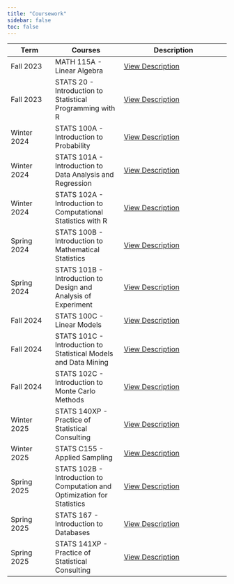 ```yaml
---
title: "Coursework"
sidebar: false
toc: false
---
```


| Term      | Courses              | Description                        |
|--------------|----------------------|----------------------------------|
| Fall 2023    | MATH 115A - Linear Algebra      | [View Description](https://catalog.registrar.ucla.edu/course/2023/math115a?siteYear=2023) |
| Fall 2023  | STATS 20 - Introduction to Statistical Programming with R    | [View Description](https://catalog.registrar.ucla.edu/course/2023/STATS20?siteYear=2023) |
| Winter 2024  | STATS 100A - Introduction to Probability    | [View Description](https://catalog.registrar.ucla.edu/course/2023/STATS100A?siteYear=2023) |
| Winter 2024  | STATS 101A - Introduction to Data Analysis and Regression   | [View Description](https://catalog.registrar.ucla.edu/course/2023/STATS101A?siteYear=2023) |
| Winter 2024  | STATS 102A - Introduction to Computational Statistics with R   | [View Description](https://catalog.registrar.ucla.edu/course/2023/STATS102A?siteYear=2023) |
| Spring 2024  | STATS 100B - Introduction to Mathematical Statistics   | [View Description](https://catalog.registrar.ucla.edu/course/2023/STATS100B?siteYear=2023) |
| Spring 2024  | STATS 101B - Introduction to Design and Analysis of Experiment   | [View Description](https://catalog.registrar.ucla.edu/course/2023/STATS101B?siteYear=2023) |
| Fall 2024  | STATS 100C - Linear Models   | [View Description](https://catalog.registrar.ucla.edu/course/2023/STATS100C?siteYear=2023) |
| Fall 2024  | STATS 101C - Introduction to Statistical Models and Data Mining  | [View Description](https://catalog.registrar.ucla.edu/course/2023/STATS101C?siteYear=2023) |
| Fall 2024  | STATS 102C - Introduction to Monte Carlo Methods   | [View Description](https://catalog.registrar.ucla.edu/course/2023/STATS102C?siteYear=2023) |
| Winter 2025  | STATS 140XP - Practice of Statistical Consulting   | [View Description](https://catalog.registrar.ucla.edu/course/2023/STATS140XP?siteYear=2023) |
| Winter 2025  | STATS C155 - Applied Sampling  | [View Description](https://catalog.registrar.ucla.edu/course/2023/STATSC155?siteYear=2023) |
| Spring 2025  | STATS 102B -  Introduction to Computation and Optimization for Statistics  | [View Description](https://catalog.registrar.ucla.edu/course/2022/stats102b?siteYear=2022) |
| Spring 2025  | STATS 167 - Introduction to Databases  | [View Description](https://registrar.ucla.edu/academics/course-descriptions?search=STATS) |
| Spring 2025  | STATS 141XP - Practice of Statistical Consulting  | [View Description](https://catalog.registrar.ucla.edu/course/2024/STATS141XP) |
